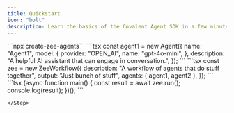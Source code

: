 ```yaml
---
title: Quickstart
icon: "bolt"
description: Learn the basics of the Covalent Agent SDK in a few minutes.
---
```


<Steps>
    <Step title="Start with a template">
        ```npx create-zee-agents```
    </Step>
    <Step title="Modify the agent">
```tsx
const agent1 = new Agent({
    name: "Agent1",
    model: {
        provider: "OPEN_AI",
        name: "gpt-4o-mini",
    },
    description: "A helpful AI assistant that can engage in conversation.",
});
```
    </Step>
    <Step title="Modify the ZEE Workflow">
```tsx
const zee = new ZeeWorkflow({
    description: "A workflow of agents that do stuff together",
    output: "Just bunch of stuff",
    agents: { agent1, agent2 },
});
```
    </Step>
    <Step title="Run the Zee Workflow">
```tsx
(async function main() {
    const result = await zee.run();
    console.log(result);
})();
```

    </Step>

</Steps>
